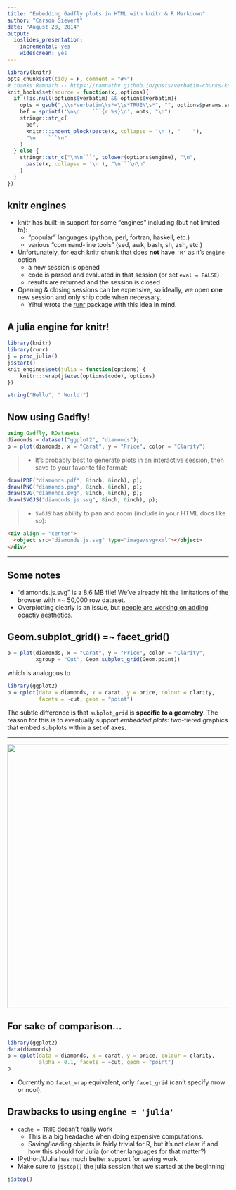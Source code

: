 ```yaml
---
title: "Embedding Gadfly plots in HTML with knitr & R Markdown"
author: "Carson Sievert"
date: "August 28, 2014"
output:
  ioslides_presentation:
    incremental: yes
    widescreen: yes
---
```


```r
library(knitr)
opts_chunk$set(tidy = F, comment = "#>")
# thanks Ramnath -- https://ramnathv.github.io/posts/verbatim-chunks-knitr/
knit_hooks$set(source = function(x, options){
  if (!is.null(options$verbatim) && options$verbatim){
    opts = gsub(",\\s*verbatim\\s*=\\s*TRUE\\s*", "", options$params.src)
    bef = sprintf('\n\n    ```{r %s}\n', opts, "\n")
    stringr::str_c(
      bef, 
      knitr:::indent_block(paste(x, collapse = '\n'), "    "), 
      "\n    ```\n"
    )
  } else {
    stringr::str_c("\n\n```", tolower(options$engine), "\n", 
      paste(x, collapse = '\n'), "\n```\n\n"
    )
  }
})
```


## knitr engines

* knitr has built-in support for some "engines" including (but not limited to):
    * "popular" languages (python, perl, fortran, haskell, etc.)
    * various "command-line tools" (sed, awk, bash, sh, zsh, etc.)
* Unfortunately, for each knitr chunk that does __not__ have `'R'` as it's `engine` option
    * a new session is opened
    * code is parsed and evaluated in that session (or set `eval = FALSE`)
    * results are returned and the session is closed
* Opening & closing sessions can be expensive, so ideally, we open __one__ new session and only ship code when necessary. 
    * Yihui wrote the [runr](https://github.com/yihui/runr) package with this idea in mind.
  
## A julia engine for knitr!

```r
library(knitr)
library(runr)
j = proc_julia()
j$start()
knit_engines$set(julia = function(options) {
    knitr:::wrap(j$exec(options$code), options)
})
```

```r
string("Hello", " World!")
```

## Now using Gadfly!

```julia
using Gadfly, RDatasets
diamonds = dataset("ggplot2", "diamonds");
p = plot(diamonds, x = "Carat", y = "Price", color = "Clarity")
```

> - It's probably best to generate plots in an interactive session, then save to your favorite file format:

```julia
draw(PDF("diamonds.pdf", 8inch, 6inch), p);
draw(PNG("diamonds.png", 8inch, 6inch), p);
draw(SVG("diamonds.svg", 8inch, 6inch), p);
draw(SVGJS("diamonds.js.svg", 8inch, 6inch), p);
```

> - `SVGJS` has ability to pan and zoom (include in your HTML docs like so):

```html
<div align = "center">
  <object src="diamonds.js.svg" type="image/svg+xml"></object>
</div>
```

---

<div align = "center">
  <object data="diamonds.js.svg" type="image/svg+xml" width="800" height="600"></object>
</div>


## Some notes

* "diamonds.js.svg" is a 8.6 MB file! We've already hit the limitations of the browser with =~ 50,000 row dataset.
* Overplotting clearly is an issue, but [people are working on adding opactiy aesthetics](https://github.com/dcjones/Gadfly.jl/pull/224).


## Geom.subplot_grid() =~ facet_grid()

```julia
p = plot(diamonds, x = "Carat", y = "Price", color = "Clarity",
         xgroup = "Cut", Geom.subplot_grid(Geom.point))
```

which is analogous to 

```r
library(ggplot2)
p = qplot(data = diamonds, x = carat, y = price, colour = clarity, 
          facets = ~cut, geom = "point")
```

The subtle difference is that `subplot_grid` is __specific to a geometry__. The reason for this is to eventually support _embedded plots_: two-tiered graphics that embed subplots within a set of axes.

---

<div align="center">
  <img src="diamondbycut.png" width="800" height="600">
</div>

## For sake of comparison...

```r
library(ggplot2)
data(diamonds)
p = qplot(data = diamonds, x = carat, y = price, colour = clarity, 
          alpha = 0.1, facets = ~cut, geom = "point")
p
```

* Currently no `facet_wrap` equivalent, only `facet_grid` (can't specify nrow or ncol).

## Drawbacks to using `engine = 'julia'`

* `cache = TRUE` doesn't really work
    * This is a big headache when doing expensive computations.
    * Saving/loading objects is fairly trivial for R, but it's not clear if and how this should for Julia  (or other languages for that matter?)
* IPython/IJulia has much better support for saving work.
* Make sure to `j$stop()` the julia session that we started at the beginning! 

```r
j$stop()
```